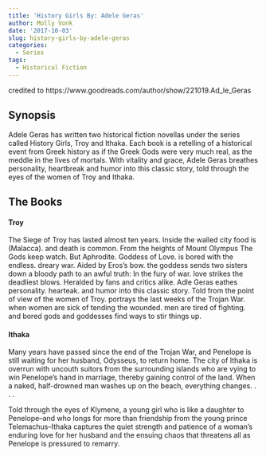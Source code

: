 ```yaml
---
title: 'History Girls By: Adele Geras'
author: Molly Vonk
date: '2017-10-03'
slug: history-girls-by-adele-geras
categories:
  - Series
tags:
  - Historical Fiction
---
```


credited to https://www.goodreads.com/author/show/221019.Ad_le_Geras

## Synopsis

Adele Geras has written two historical fiction novellas under the series called History Girls, Troy and Ithaka. Each book is a retelling of a historical event from Greek history as if the Greek Gods were very much real, as the meddle in the lives of mortals. With vitality and grace, Adele Geras breathes personality, heartbreak and humor into this classic story, told through the eyes of the women of Troy and Ithaka.

## The Books

#### Troy

The Siege of Troy has lasted almost ten years. Inside the walled city food is (Malacca). and death is common. From the heights of Mount Olympus The Gods keep watch. But Aphrodite. Goddess of Love. is bored with the endless. dreary war. Aided by Eros's bow. the goddess sends two sisters down a bloody path to an awful truth: In the fury of war. love strikes the deadliest blows. Heralded by fans and critics alike. Adle Geras eathes personality. hearteak. and humor into this classic story. Told from the point of view of the women of Troy. portrays the last weeks of the Trojan War. when women are sick of tending the wounded. men are tired of fighting. and bored gods and goddesses find ways to stir things up. 

#### Ithaka

Many years have passed since the end of the Trojan War, and Penelope is still waiting for her husband, Odysseus, to return home. The city of Ithaka is overrun with uncouth suitors from the surrounding islands who are vying to win Penelope's hand in marriage, thereby gaining control of the land. When a naked, half-drowned man washes up on the beach, everything changes. . . .

Told through the eyes of Klymene, a young girl who is like a daughter to Penelope--and who longs for more than friendship from the young prince Telemachus--Ithaka captures the quiet strength and patience of a woman's enduring love for her husband and the ensuing chaos that threatens all as Penelope is pressured to remarry.